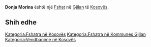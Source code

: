 {{Fshat në Kosovës
 | Emri                = Donja Morina
| srp_N_name = Donja Morina
| srp_N_FULL_NAME_RO = Donja Morina
| srp_N_FULL_NAME_ND_RO = Donja Morina
| srp_N_SORT_NAME_RG = DONJAMORINA
| srp_N_FULL_NAME_RG = Donja Morina
| srp_N_FULL_NAME_ND_RG = Donja Morina

 | Emri (Rasa dhanore) = 
 | Figura              = 
 | Shteti              = Kosovo
 | Komuna              = Gjilan
 | Kodi postar         = 
 | Sipërfaqja          = 

 | Popullsia           = 

 | Regj. i popullsisë  = 
 | Dend. e popullsisë  = 
 | Faqja zyrtare       = 
 <!--- Koordinatat ----> 
 | Gjerësia            = 42.414167
 | Gjatësia            = 20.258056
 | Lartësia            = 
}}
'''Donja Morina''' është një [[Fshat]] në [[Gjilan]] të [[Kosovës]].

<!-- == Gjeografia == -->
<!-- == Historia == -->
<!-- == Demografia == -->
== Shih edhe ==
{{Komuna Gjilan}}
{{Kosovo-Administrata-Cung}}

[[Kategoria:Fshatra në Kosovës]]
[[Kategoria:Fshatra në Kommunes Gjilan]]
[[Kategoria:Vendbanime në Kosovës]]
